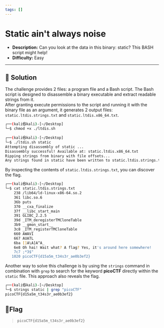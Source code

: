 ---
tags: []
---
# Static ain't always noise

- **Description:** Can you look at the data in this binary: static? This BASH script might help!
- **Difficulty:** Easy

---

## 🔎 Solution
The challenge provides 2 files: a program file and a Bash script. 
The Bash script is designed to disassemble a binary executable and extract readable strings from it.  
After granting execute permissions to the script and running it with the binary file as an argument, it generates 2 output files: `static.ltdis.strings.txt` and `static.ltdis.x86_64.txt`.
```bash                                                                                                                
┌──(kali㉿kali)-[~/Desktop]
└─$ chmod +x ./ltdis.sh 
                                                                                                             
┌──(kali㉿kali)-[~/Desktop]
└─$ ./ltdis.sh static 
Attempting disassembly of static ...
Disassembly successful! Available at: static.ltdis.x86_64.txt
Ripping strings from binary with file offsets...
Any strings found in static have been written to static.ltdis.strings.txt with file offset
```
By inspecting the contents of `static.ltdis.strings.txt`, you can discover the flag.
```bash
┌──(kali㉿kali)-[~/Desktop]
└─$ cat static.ltdis.strings.txt 
    238 /lib64/ld-linux-x86-64.so.2
    361 libc.so.6
    36b puts
    370 __cxa_finalize
    37f __libc_start_main
    391 GLIBC_2.2.5
    39d _ITM_deregisterTMCloneTable
    3b9 __gmon_start__
    3c8 _ITM_registerTMCloneTable
    660 AWAVI
    667 AUATL
    6ba []A\A]A^A_
    6e8 Oh hai! Wait what? A flag? Yes, it's around here somewhere!
    7c7 ;*3$"
   1020 picoCTF{d15a5m_t34s3r_ae0b3ef2}
```

Another way to solve this challenge is by using the `strings` command in combination with `grep` to search for the keyword **picoCTF** directly within the `static` file. 
This approach also reveals the flag.
```bash
┌──(kali㉿kali)-[~/Desktop]
└─$ strings static | grep "picoCTF"          
picoCTF{d15a5m_t34s3r_ae0b3ef2}
```

## 🚩Flag
> `picoCTF{d15a5m_t34s3r_ae0b3ef2}`
